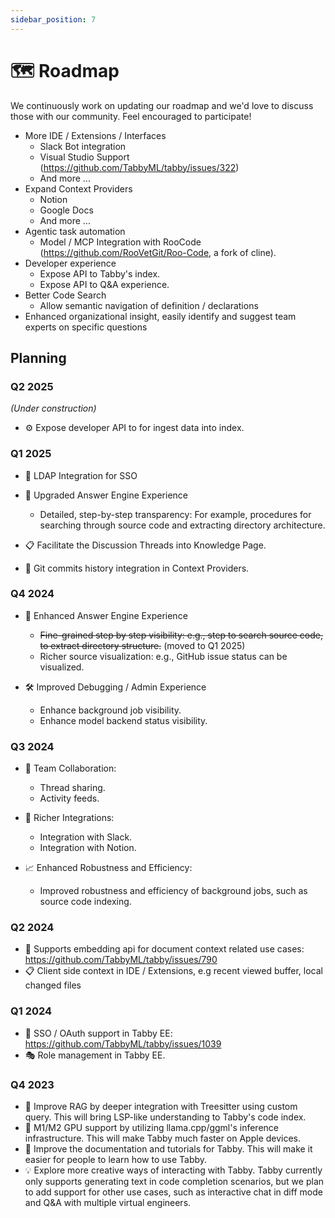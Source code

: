 ```yaml
---
sidebar_position: 7
---
```



# 🗺️ Roadmap

We continuously work on updating our roadmap and we'd love to discuss those with our community. Feel encouraged to participate!

* More IDE / Extensions / Interfaces
  - Slack Bot integration
  - Visual Studio Support (https://github.com/TabbyML/tabby/issues/322)
  - And more ...
* Expand Context Providers
  - Notion
  - Google Docs
  - And more ...
* Agentic task automation
  - Model / MCP Integration with RooCode (https://github.com/RooVetGit/Roo-Code, a fork of cline).
* Developer experience
  - Expose API to Tabby's index.
  - Expose API to Q&A experience.
* Better Code Search
  - Allow semantic navigation of definition / declarations
* Enhanced organizational insight, easily identify and suggest team experts on specific questions


## Planning

### Q2 2025

*(Under construction)*

* ⚙️ Expose developer API to for ingest data into index.

### Q1 2025

* 🔐 LDAP Integration for SSO

* 🚀 Upgraded Answer Engine Experience
  - Detailed, step-by-step transparency: For example, procedures for searching through source code and extracting directory architecture.

* 📋 Facilitate the Discussion Threads into Knowledge Page.

* 📜 Git commits history integration in Context Providers.

<Collapse title="Archived">

### Q4 2024

* 🚀 Enhanced Answer Engine Experience
  - <s>Fine-grained step by step visibility: e.g., step to search source code, to extract directory structure.</s> (moved to Q1 2025)
  - Richer source visualization: e.g., GitHub issue status can be visualized.

* 🛠️ Improved Debugging / Admin Experience
  - Enhance background job visibility.
  - Enhance model backend status visibility.


### Q3 2024

* 👥 Team Collaboration:
  - Thread sharing.
  - Activity feeds.

* 🧩 Richer Integrations:
  - Integration with Slack.
  - Integration with Notion.

* 📈 Enhanced Robustness and Efficiency:
  - Improved robustness and efficiency of background jobs, such as source code indexing.

### Q2 2024

* 🎊 Supports embedding api for document context related use cases: https://github.com/TabbyML/tabby/issues/790
* 📋 Client side context in IDE / Extensions, e.g recent viewed buffer, local changed files

### Q1 2024

* 🔐 SSO / OAuth support in Tabby EE: https://github.com/TabbyML/tabby/issues/1039
* 🎭 Role management in Tabby EE.

### Q4 2023
* 🔧 Improve RAG by deeper integration with Treesitter using custom query. This will bring LSP-like understanding to Tabby's code index.
* 🎁 M1/M2 GPU support by utilizing llama.cpp/ggml's inference infrastructure. This will make Tabby much faster on Apple devices.
* 📘 Improve the documentation and tutorials for Tabby. This will make it easier for people to learn how to use Tabby.
* 💡 Explore more creative ways of interacting with Tabby. Tabby currently only supports generating text in code completion scenarios, but we plan to add support for other use cases, such as interactive chat in diff mode and Q&A with multiple virtual engineers.

</Collapse>
